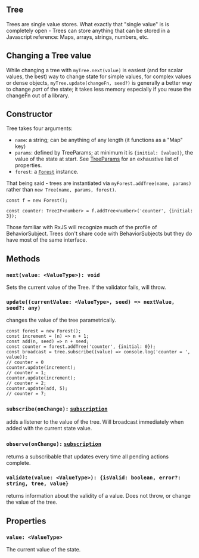 
## Tree

Trees are single value stores. What exactly that "single value" is is completely open -
Trees can store anything that can be stored in a Javascript reference: Maps, arrays,
strings, numbers, etc.

## Changing a Tree value

While changing a tree with `myTree.next(value)` is easiest (and for scalar values, the best) way
to change state for simple values, for complex values or dense objects, `myTree.update(changeFn, seed?)`
is generally a better way to change _part_ of the state; it takes less memory especially if you reuse
the changeFn out of a library.

## Constructor

Tree takes four arguments:

* `name`: a string; can be anything of any length (it functions as a "Map" key)
* `params`: defined by TreeParams; at minimum it is `{initial: [value]}`, the value of the state at start.
  See [TreeParams](/api/tree-params) for an exhaustive list of properties.
* `forest`: a [`Forest`](/api/forest) instance.

That being said - trees are instantiated via `myForest.addTree(name, params)`
rather than `new Tree(name, params, forest)`.

```
const f = new Forest();

const counter: TreeIF<number> = f.addTree<number>('counter', {initial: 3});

```

Those familiar with RxJS will recognize much of the profile of BehaviorSubject. Trees don't share code
with BehaviorSubjects but they do have most of the same interface.

## Methods

### `next(value: <ValueType>): void`

Sets the current value of the Tree. If the validator fails, will throw.

### `update((currentValue: <ValueType>, seed) => nextValue, seed?: any)`

changes the value of the tree parametrically.

```
const forest = new Forest();
const increment = (n) => n + 1;
const add(n, seed) => n + seed;
const counter = forest.addTree('counter', {initial: 0});
const broadcast = tree.subscribe((value) => console.log('counter = ', value));
// counter = 0
counter.update(increment);
// counter = 1;
counter.update(increment);
// counter = 2;
counter.update(add, 5);
// counter = 7;
```

### `subscribe(onChange):` [`subscription`](https://rxjs.dev/guide/subscription)

adds a listener to the value of the tree. Will broadcast immediately when added with the
current state value.

### `observe(onChange):` [`subscription`](https://rxjs.dev/guide/subscription)

returns a subscribable that updates every time all pending actions complete.

<SeeMore title="Observe vs. Subscribe">
<Observable />
</SeeMore>

### `validate(value: <ValueType>): {isValid: boolean, error?: string, tree, value}`

returns information about the validity of a value. Does not throw, or change the value of the tree.

## Properties

### `value: <ValueType>`

The current value of the state.

